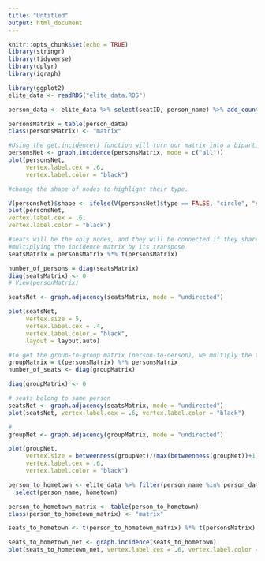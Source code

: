 ```yaml
---
title: "Untitled"
output: html_document
---
```


```r
knitr::opts_chunk$set(echo = TRUE)
library(stringr)
library(tidyverse)
library(dplyr)
library(igraph)

library(ggplot2)
elite_data <- readRDS("elite_data.RDS")

person_data <- elite_data %>% select(seatID, person_name) %>% add_count(person_name) %>% filter(n > 2) %>% select(-n)
```

```r
personsMatrix = table(person_data)
class(personsMatrix) <- "matrix"

#Using the get.incidence() function will turn our matrix into a bipartite network.
personsNet <- graph.incidence(personsMatrix, mode = c("all"))
plot(personsNet, 
     vertex.label.cex = .6, 
     vertex.label.color = "black")

#change the shape of nodes to highlight their type.

V(personsNet)$shape <- ifelse(V(personsNet)$type == FALSE, "circle", "square")
plot(personsNet, 
vertex.label.cex = .6, 
vertex.label.color = "black")
```

```r
#seats will be the only nodes, and they will be connected if they share an affiliation = same person
#multiplying the incidence matrix by its transpose
seatsMatrix = personsMatrix %*% t(personsMatrix) 

number_of_persons = diag(seatsMatrix)
diag(seatsMatrix) <- 0 
# View(personMatrix)

seatsNet <- graph.adjacency(seatsMatrix, mode = "undirected")

plot(seatsNet, 
     vertex.size = 5, 
     vertex.label.cex = .4, 
     vertex.label.color = "black",
     layout = layout.auto)
```


```r
#To get the group-to-group matrix (person-to-oerson), we multiply the transpose by the initial matrix 
groupMatrix = t(personsMatrix) %*% personsMatrix
number_of_seats <- diag(groupMatrix)

diag(groupMatrix) <- 0

# seats belong to same person
seatsNet <- graph.adjacency(seatsMatrix, mode = "undirected")
plot(seatsNet, vertex.label.cex = .6, vertex.label.color = "black")

#
groupNet <- graph.adjacency(groupMatrix, mode = "undirected")

plot(groupNet, 
     vertex.size = betweenness(groupNet)/(max(betweenness(groupNet))+1) * 10, 
     vertex.label.cex = .6, 
     vertex.label.color = "black")
```

```r
person_to_hometown <- elite_data %>% filter(person_name %in% person_data$person_name) %>% 
  select(person_name, hometown)

person_to_hometown_matrix <- table(person_to_hometown)
class(person_to_hometown_matrix) <- "matrix"  
```

```r
seats_to_hometown <- t(person_to_hometown_matrix) %*% t(personsMatrix)

seats_to_hometown_net <- graph.incidence(seats_to_hometown)
plot(seats_to_hometown_net, vertex.label.cex = .6, vertex.label.color = "black")
```

